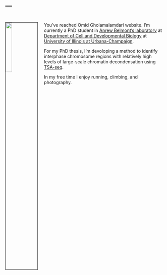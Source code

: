 ---
---

<link rel="stylesheet" href="styles.css" type="text/css">

# <img src="images/omidalam.png" style="width:20%; border:1px solid; margin-right: 20px" align="left">

You've reached Omid Gholamalamdari website. I'm currently a PhD student in [Anrew Belmont's laboratory](http://www.life.illinois.edu/belmont/) at [Department of Cell and Developmental Biology](https://mcb.illinois.edu/departments/cdb/) at [University of Illinois at Urbana-Champaign](illinois.edu).

For my PhD thesis, I'm devoloping a method to identify interphase chromosome regions with relatively high levels of large-scale chromatin decondensation using [TSA-seq](https://rupress.org/jcb/article/217/11/4025/120670/Mapping-3D-genome-organization-relative-to-nuclear).

In my free time I enjoy running, climbing, and photography.
